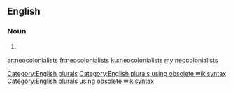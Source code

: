 ==English==

===Noun===
{{head|en}}

# {{plural of|neocolonialist}}

[[Category:English plurals]][[Category:English plurals using obsolete wikisyntax]][[Category:English plurals using obsolete wikisyntax]]

[[ar:neocolonialists]]
[[fr:neocolonialists]]
[[ku:neocolonialists]]
[[my:neocolonialists]]